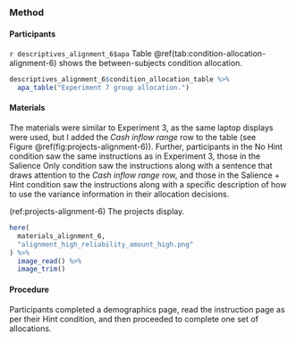 ### Method

#### Participants

`r descriptives_alignment_6$apa` Table \@ref(tab:condition-allocation-alignment-6)
shows the between-subjects condition allocation.

```r
descriptives_alignment_6$condition_allocation_table %>%
  apa_table("Experiment 7 group allocation.")
```

#### Materials

The materials were similar to Experiment 3, as the same laptop displays were
used, but I added the *Cash inflow range* row to the table (see
Figure \@ref(fig:projects-alignment-6)). Further, participants in the No Hint
condition saw the same instructions as in Experiment 3, those in the Salience
Only condition saw the instructions along with a sentence that draws attention
to the *Cash inflow range* row, and those in the Salience + Hint condition saw
the instructions along with a specific description of how to use the variance
information in their allocation decisions.

(ref:projects-alignment-6) The projects display.

```r
here(
  materials_alignment_6,
  "alignment_high_reliability_amount_high.png"
) %>%
  image_read() %>%
  image_trim()
```

#### Procedure

Participants completed a demographics page, read the instruction page as per
their Hint condition, and then proceeded to complete one set of allocations.

